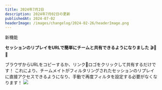 ```yaml
---
title: 2024年7月2日
description: 2024年7月02日の更新
publishedAt: 2024-07-02
headerImage: /images/changelog/2024-02-26/headerImage.png
---
```


<Badge variant="noLink" className="m-0">
  <span>新機能</span>
</Badge>

**セッションのリプレイをURLで簡単にチームと共有できるようになりました** 🎬🍿🔗

ブラウザからURLをコピーするか、リンク🔗ロゴをクリックして共有するだけです！
これにより、チームメイトがフィルタリングされたセッションのリプレイに直接アクセスできるようになり、手動で再度フィルタを設定する必要がなくなります！
![](/images/changelog/2024-07-02/1.png)